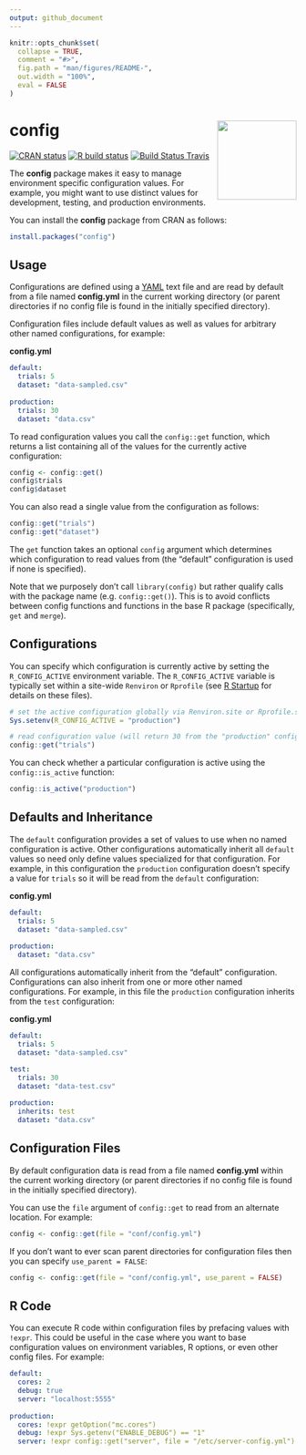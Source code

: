 ```yaml
---
output: github_document
---
```


<!-- README.md is generated from README.Rmd. Please edit that file -->

```r
knitr::opts_chunk$set(
  collapse = TRUE,
  comment = "#>",
  fig.path = "man/figures/README-",
  out.width = "100%",
  eval = FALSE
)
```

# config <img src='man/figures/logo.svg' align="right" height="139" />

<!-- badges: start -->
[![CRAN status](https://www.r-pkg.org/badges/version/config)](https://CRAN.R-project.org/package=config)
[![R build status](https://github.com/rstudio/config/workflows/R-CMD-check/badge.svg)](https://github.com/rstudio/config/actions)
[![Build Status Travis](https://travis-ci.org/rstudio/config.svg?branch=master)](https://travis-ci.org/rstudio/config)
<!-- badges: end -->



The **config** package makes it easy to manage environment specific configuration values. For example, you might want to use distinct values for development, testing, and production environments.

You can install the **config** package from CRAN as follows:

```r
install.packages("config")
```

Usage
-----

Configurations are defined using a [YAML](http://www.yaml.org/about.html) text file and are read by default from a file named **config.yml** in the current working directory (or parent directories if no config file is found in the initially specified directory).

Configuration files include default values as well as values for arbitrary other named configurations, for example:

**config.yml**

``` yaml
default:
  trials: 5
  dataset: "data-sampled.csv"
  
production:
  trials: 30
  dataset: "data.csv"
```

To read configuration values you call the `config::get` function, which returns a list containing all of the values for the currently active configuration:

```r
config <- config::get()
config$trials
config$dataset
```

You can also read a single value from the configuration as follows:

```r
config::get("trials")
config::get("dataset")
```

The `get` function takes an optional `config` argument which determines which configuration to read values from (the "default" configuration is used if none is specified).

Note that we purposely don't call `library(config)` but rather qualify calls with the package name (e.g. `config::get()`). This is to avoid conflicts between config functions and functions in the base R package (specifically, `get` and `merge`).


Configurations
--------------

You can specify which configuration is currently active by setting the `R_CONFIG_ACTIVE` environment variable. The `R_CONFIG_ACTIVE` variable is typically set within a site-wide `Renviron` or `Rprofile` (see [R Startup](https://stat.ethz.ch/R-manual/R-devel/library/base/html/Startup.html) for details on these files).

```r
# set the active configuration globally via Renviron.site or Rprofile.site
Sys.setenv(R_CONFIG_ACTIVE = "production")

# read configuration value (will return 30 from the "production" config)
config::get("trials")
```

You can check whether a particular configuration is active using the `config::is_active` function:

```r
config::is_active("production")
```

Defaults and Inheritance
------------------------

The `default` configuration provides a set of values to use when no named configuration is active. Other configurations automatically inherit all `default` values so need only define values specialized for that configuration. For example, in this configuration the `production` configuration doesn't specify a value for `trials` so it will be read from the `default` configuration:

**config.yml**

``` yaml
default:
  trials: 5
  dataset: "data-sampled.csv"
  
production:
  dataset: "data.csv"
```

All configurations automatically inherit from the "default" configuration. Configurations can also inherit from one or more other named configurations. For example, in this file the `production` configuration inherits from the `test` configuration:

**config.yml**

``` yaml
default:
  trials: 5
  dataset: "data-sampled.csv"

test:
  trials: 30
  dataset: "data-test.csv"
  
production:
  inherits: test
  dataset: "data.csv"
```

Configuration Files
-------------------

By default configuration data is read from a file named **config.yml** within the current working directory (or parent directories if no config file is found in the initially specified directory).

You can use the `file` argument of `config::get` to read from an alternate location. For example:

```r
config <- config::get(file = "conf/config.yml")
```

If you don't want to ever scan parent directories for configuration files then you can specify `use_parent = FALSE`:

```r
config <- config::get(file = "conf/config.yml", use_parent = FALSE)
```

R Code
------

You can execute R code within configuration files by prefacing values with `!expr`. This could be useful in the case where you want to base configuration values on environment variables, R options, or even other config files. For example:

``` yaml
default:
  cores: 2
  debug: true
  server: "localhost:5555"
   
production:
  cores: !expr getOption("mc.cores")
  debug: !expr Sys.getenv("ENABLE_DEBUG") == "1"
  server: !expr config::get("server", file = "/etc/server-config.yml")
```
